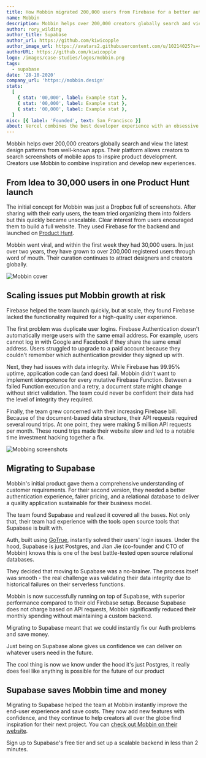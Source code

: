 ```yaml
---
title: How Mobbin migrated 200,000 users from Firebase for a better authentication experience.
name: Mobbin
description: Mobbin helps over 200,000 creators globally search and view the latest design patterns from well-known apps.
author: rory_wilding
author_title: Supabase
author_url: https://github.com/kiwicopple
author_image_url: https://avatars2.githubusercontent.com/u/10214025?s=400&u=c6775be2ae667e2acae3ccd347fed62bb3f5b3e7&v=4
authorURL: https://github.com/kiwicopple
logo: /images/case-studies/logos/mobbin.png
tags:
  - supabase
date: '28-10-2020'
company_url: 'https://mobbin.design'
stats:
  [
    { stat: '00,000', label: Example stat },
    { stat: '00,000', label: Example stat },
    { stat: '00,000', label: Example stat },
  ]
misc: [{ label: 'Founded', text: San Francisco }]
about: Vercel combines the best developer experience with an obsessive focus on end-user performance. Our platform enables frontend teams to do their best work.
---
```


Mobbin helps over 200,000 creators globally search and view the latest design patterns from well-known apps.
Their platform allows creators to search screenshots of mobile apps to inspire product development.
Creators use Mobbin to combine inspiration and develop new experiences.

## From Idea to 30,000 users in one Product Hunt launch

The initial concept for Mobbin was just a Dropbox full of screenshots. After sharing with their early users,
the team tried organizing them into folders but this quickly became unscalable. Clear interest from users encouraged them to build a full website. They used Firebase for the backend and launched on
[Product Hunt](https://www.producthunt.com/posts/mobbin-1).

Mobbin went viral, and within the first week they had 30,000 users. In just over two years, they have grown to over 200,000
registered users through word of mouth. Their curation continues to attract designers and creators globally.

![Mobbin cover](/images/blog/mobbin/mobbin-cover.png)

## Scaling issues put Mobbin growth at risk

Firebase helped the team launch quickly, but at scale, they found Firebase lacked the functionality required for a high-quality user experience.

The first problem was duplicate user logins. Firebase Authentication doesn't automatically merge users with the same email address.
For example, users cannot log in with Google and Facebook if they share the same email address.
Users struggled to upgrade to a paid account because they couldn't remember which authentication provider they signed up with.

Next, they had issues with data integrity. While Firebase has 99.95% uptime, application code can (and does) fail.
Mobbin didn't want to implement idempotence for every mutative Firebase Function. Between a failed Function execution and a retry,
a document state might change without strict validation. The team could never be confident their data had the level of integrity they required.

Finally, the team grew concerned with their increasing Firebase bill. Because of the document-based data structure,
their API requests required several round trips. At one point, they were making 5 million API requests per month.
These round trips made their website slow and led to a notable time investment hacking together a fix.

![Mobbing screenshots](/images/blog/mobbin/mobbin-screenshots.jpg)

## Migrating to Supabase

Mobbin's initial product gave them a comprehensive understanding of customer requirements. For their second version,
they needed a better authentication experience, fairer pricing, and a relational database to deliver a quality
application sustainable for their business model.

The team found Supabase and realized it covered all the bases. Not only that, their team had experience with the
tools open source tools that Supabase is built with.

Auth, built using [GoTrue](https://github.com/supabase/gotrue), instantly solved their users' login issues.
Under the hood, Supabase is just Postgres, and Jian Jie (co-founder and CTO of Mobbin) knows this is one of the best battle-tested
open source relational databases.

They decided that moving to Supabase was a no-brainer. The process itself was smooth - the real challenge was validating their
data integrity due to historical failures on their serverless functions.

Mobbin is now successfully running on top of Supabase, with superior performance compared to their old Firebase setup.
Because Supabase does not charge based on API requests, Mobbin significantly reduced their monthly spending without maintaining a custom backend.

<Quote img="jian-mobbin.jpg" caption="Jian Jie Liau, Co-founder and CTO at Mobbin.">
  <p>Migrating to Supabase meant that we could instantly fix our Auth problems and save money.</p>
  <p>
    Just being on Supabase alone gives us confidence we can deliver on whatever users need in the
    future.
  </p>
  <p>
    The cool thing is now we know under the hood it's just Postgres, it really does feel like
    anything is possible for the future of our product
  </p>
</Quote>

## Supabase saves Mobbin time and money

Migrating to Supabase helped the team at Mobbin instantly improve the end-user experience and save costs.
They now add new features with confidence, and they continue to help creators all over the globe find inspiration for their next project.
You can [check out Mobbin on their website](https://mobbin.design/browse/ios/apps).

Sign up to Supabase's free tier and set up a scalable backend in less than 2 minutes.
